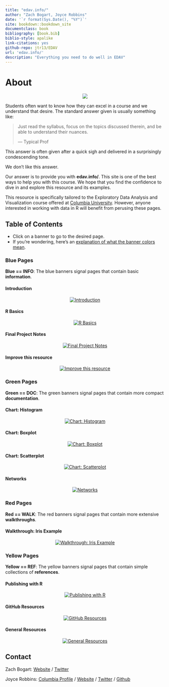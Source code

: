 ```yaml
--- 
title: "edav.info/"
author: "Zach Bogart, Joyce Robbins"
date: '`r format(Sys.Date(), "%Y")`'
site: bookdown::bookdown_site
documentclass: book
bibliography: [book.bib]
biblio-style: apalike
link-citations: yes
github-repo: jtr13/EDAV
url: 'edav.info/'
description: "Everything you need to do well in EDAV"
---
```




# About {-}

<center>
![](images/banners/edav_banner.png)
</center>

Students often want to know how they can excel in a course and we understand that desire. The standard answer given is usually something like: 

> Just read the syllabus, focus on the topics discussed therein, and be able to understand their nuances.
>
> --- Typical Prof 

This answer is often given after a quick sigh and delivered in a surprisingly condescending tone.

We don't like this answer.

Our answer is to provide you with **edav.info/**. This site is one of the best ways to help you with this course. We hope that you find the confidence to dive in and explore this resource and its examples.

This resource is specifically tailored to the Exploratory Data Analysis and Visualization course offered at [Columbia University](https://www.columbia.edu/){target="_blank"}. However, anyone interested in working with data in R will benefit from perusing these pages.

## Table of Contents
- Click on a banner to go to the desired page.
- If you're wondering, here's an [explanation of what the banner colors mean](intro.html#what-the-banners-mean).

### Blue Pages
**Blue == INFO**: The blue banners signal pages that contain basic **information**.

#### Introduction
<center>
[![Introduction](images/banners/banner_intro.png)](intro.html)
</center>

#### R Basics
<center>
[![R Basics](images/banners/banner_basics.png)](basics.html)
</center>

#### Final Project Notes
<center>
[![Final Project Notes](images/banners/banner_presentation.png)](project.html)
</center>

#### Improve this resource
<center>
[![Improve this resource](images/banners/banner_contribute.png)](contribute.html)
</center>

### Green Pages
**Green == DOC**: The green banners signal pages that contain more compact **documentation**.

#### Chart: Histogram
<center>
[![Chart: Histogram](images/banners/banner_histogram.png)](histo.html)
</center>

#### Chart: Boxplot
<center>
[![Chart: Boxplot](images/banners/banner_boxplot.png)](box.html)
</center>

#### Chart: Scatterplot
<center>
[![Chart: Scatterplot](images/banners/banner_scatterplot.png)](scatter.html)
</center>

#### Networks
<center>
[![Networks](images/banners/banner_network.png)](network.html)
</center>

### Red Pages
**Red == WALK**: The red banners signal pages that contain more extensive **walkthroughs**.

#### Walkthrough: Iris Example
<center>
[![Walkthrough: Iris Example](images/banners/banner_iris.png)](iris.html)
</center>

### Yellow Pages
**Yellow == REF**: The yellow banners signal pages that contain simple collections of  **references**.

#### Publishing with R
<center>
[![Publishing with R](images/banners/banner_publish.png)](publish.html)
</center>

#### GitHub Resources
<center>
[![GitHub Resources](images/banners/banner_collab.png)](collab.html)
</center>

#### General Resources
<center>
[![General Resources](images/banners/banner_resources.png)](general.html)
</center>

## Contact

Zach Bogart: 
[Website](https://zachbogart.com/){target="_blank"}
/
[Twitter](https://twitter.com/zachbogart){target="_blank"}

Joyce Robbins: 
[Columbia Profile](http://stat.columbia.edu/department-directory/name/joyce-robbins/){target="_blank"}
/
[Website](http://www.joyce-robbins.com/){target="_blank"}
/
[Twitter](https://twitter.com/jtrnyc){target="_blank"}
/
[Github](https://github.com/jtr13){target="_blank"}

